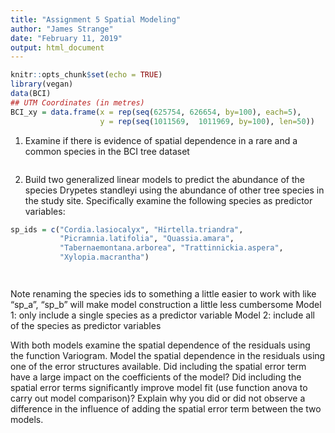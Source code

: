 ```yaml
---
title: "Assignment 5 Spatial Modeling"
author: "James Strange"
date: "February 11, 2019"
output: html_document
---
```


```r
knitr::opts_chunk$set(echo = TRUE)
library(vegan)
data(BCI)
## UTM Coordinates (in metres)
BCI_xy = data.frame(x = rep(seq(625754, 626654, by=100), each=5), 
                    y = rep(seq(1011569,  1011969, by=100), len=50))
```

#############################################################

1) Examine if there is evidence of spatial dependence in a rare and a common species in the BCI tree dataset

```r



```









#############################################################


2) Build two generalized linear models to predict the abundance of the species Drypetes standleyi using the abundance of other tree species in the study site. Specifically examine the following species as predictor variables:

```r
sp_ids = c("Cordia.lasiocalyx", "Hirtella.triandra",
           "Picramnia.latifolia", "Quassia.amara",
           "Tabernaemontana.arborea", "Trattinnickia.aspera", 
           "Xylopia.macrantha")




```

Note renaming the species ids to something a little easier to work with like “sp_a”, “sp_b” will make model construction a little less cumbersome
Model 1: only include a single species as a predictor variable
Model 2: include all of the species as predictor variables


With both models examine the spatial dependence of the residuals using the function Variogram. Model the spatial dependence in the residuals using one of the error structures available.
Did including the spatial error term have a large impact on the coefficients of the model?
Did including the spatial error terms significantly improve model fit (use function anova to carry out model comparison)?
Explain why you did or did not observe a difference in the influence of adding the spatial error term between the two models.


